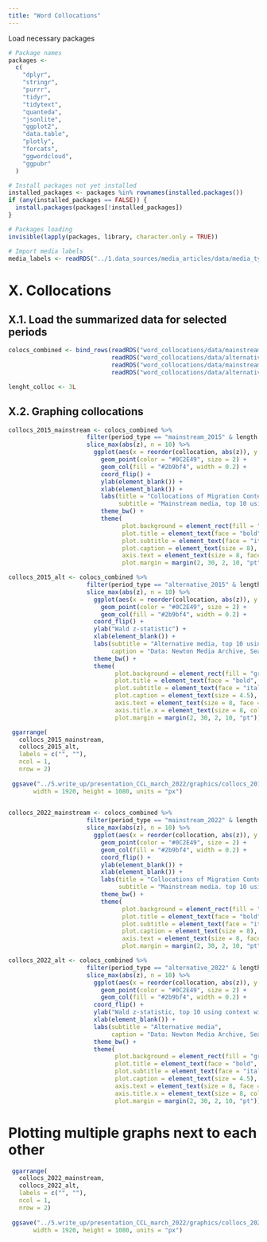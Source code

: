 ```yaml
---
title: "Word Collocations"
---
```

Load necessary packages
```r
# Package names
packages <-
  c(
    "dplyr",
    "stringr",
    "purrr",
    "tidyr",
    "tidytext",
    "quanteda",
    "jsonlite",
    "ggplot2",
    "data.table",
    "plotly",
    "forcats",
    "ggwordcloud",
    "ggpubr"
  )

# Install packages not yet installed
installed_packages <- packages %in% rownames(installed.packages())
if (any(installed_packages == FALSE)) {
  install.packages(packages[!installed_packages])
}

# Packages loading
invisible(lapply(packages, library, character.only = TRUE))

# Import media labels
media_labels <- readRDS("../1.data_sources/media_articles/data/media_type_labels/all_media_labels_with_doc_id.rds")

```


# X. Collocations

## X.1. Load the summarized data for selected periods

```r
colocs_combined <- bind_rows(readRDS("word_collocations/data/mainstream_2015_collocs.rds") %>% mutate(period_type = "mainstream_2015"),
                             readRDS("word_collocations/data/alternative_2015_collocs.rds") %>% mutate(period_type = "alternative_2015"),
                             readRDS("word_collocations/data/mainstream_2022_collocs.rds") %>% mutate(period_type = "mainstream_2022"),
                             readRDS("word_collocations/data/alternative_2022_collocs.rds") %>% mutate(period_type = "alternative_2022"))

lenght_colloc <- 3L
```

## X.2. Graphing collocations

```r
collocs_2015_mainstream <- colocs_combined %>% 
                      filter(period_type == "mainstream_2015" & length == lenght_colloc) %>% 
                      slice_max(abs(z), n = 10) %>%
                        ggplot(aes(x = reorder(collocation, abs(z)), y = abs(z))) +
                          geom_point(color = "#0C2E49", size = 2) +
                          geom_col(fill = "#2b9bf4", width = 0.2) +
                          coord_flip() +
                          ylab(element_blank()) +
                          xlab(element_blank()) +
                          labs(title = "Collocations of Migration Content in the Czech news media: October-December 2015",
                               subtitle = "Mainstream media, top 10 using context window of 5 lemma") +
                          theme_bw() +
                          theme(
                                plot.background = element_rect(fill = "grey90"),
                                plot.title = element_text(face = "bold", size = 9),
                                plot.subtitle = element_text(face = "italic", size = 8),
                                plot.caption = element_text(size = 8),
                                axis.text = element_text(size = 8, face = "bold", color = "black"),
                                plot.margin = margin(2, 30, 2, 10, "pt"))

collocs_2015_alt <- colocs_combined %>% 
                      filter(period_type == "alternative_2015" & length == lenght_colloc) %>% 
                      slice_max(abs(z), n = 10) %>%
                        ggplot(aes(x = reorder(collocation, abs(z)), y = abs(z))) +
                          geom_point(color = "#0C2E49", size = 2) +
                          geom_col(fill = "#2b9bf4", width = 0.2) +
                        coord_flip() +
                        ylab("Wald z-statistic") +
                        xlab(element_blank()) +
                        labs(subtitle = "Alternative media, top 10 using context window of 5 lemma",
                             caption = "Data: Newton Media Archive, Search string: běženec* OR běženk* OR imigrant* OR migra* OR imigra* OR přistěhoval* OR uprchl* OR utečen* OR azylant*") +
                        theme_bw() +
                        theme(
                              plot.background = element_rect(fill = "grey90"),
                              plot.title = element_text(face = "bold", size = 10),
                              plot.subtitle = element_text(face = "italic", size = 8),
                              plot.caption = element_text(size = 4.5),
                              axis.text = element_text(size = 8, face = "bold", color = "black"),
                              axis.title.x = element_text(size = 8, color = "black"),
                              plot.margin = margin(2, 30, 2, 10, "pt"))

```


```r

 ggarrange(
   collocs_2015_mainstream,
   collocs_2015_alt,
   labels = c("", ""),
   ncol = 1,
   nrow = 2)
 
 ggsave("../5.write_up/presentation_CCL_march_2022/graphics/collocs_2015.png", device = "png",
       width = 1920, height = 1080, units = "px")
 
```


```r
collocs_2022_mainstream <- colocs_combined %>% 
                      filter(period_type == "mainstream_2022" & length == lenght_colloc) %>% 
                      slice_max(abs(z), n = 10) %>%
                        ggplot(aes(x = reorder(collocation, abs(z)), y = abs(z))) +
                          geom_point(color = "#0C2E49", size = 2) +
                          geom_col(fill = "#2b9bf4", width = 0.2) +
                          coord_flip() +
                          ylab(element_blank()) +
                          xlab(element_blank()) +
                          labs(title = "Collocations of Migration Content in the Czech news media: February-March 2022",
                               subtitle = "Mainstream media. top 10 using context window of 5 lemma") +
                          theme_bw() +
                          theme(
                                plot.background = element_rect(fill = "grey90"),
                                plot.title = element_text(face = "bold", size = 9),
                                plot.subtitle = element_text(face = "italic", size = 8),
                                plot.caption = element_text(size = 8),
                                axis.text = element_text(size = 8, face = "bold", color = "black"),
                                plot.margin = margin(2, 30, 2, 10, "pt"))

collocs_2022_alt <- colocs_combined %>% 
                      filter(period_type == "alternative_2022" & length == lenght_colloc) %>% 
                      slice_max(abs(z), n = 10) %>%
                        ggplot(aes(x = reorder(collocation, abs(z)), y = abs(z))) +
                          geom_point(color = "#0C2E49", size = 2) +
                          geom_col(fill = "#2b9bf4", width = 0.2) +
                        coord_flip() +
                        ylab("Wald z-statistic, top 10 using context window of 5 lemma") +
                        xlab(element_blank()) +
                        labs(subtitle = "Alternative media",
                             caption = "Data: Newton Media Archive, Search string: běženec* OR běženk* OR imigrant* OR migra* OR imigra* OR přistěhoval* OR uprchl* OR utečen* OR azylant*") +
                        theme_bw() +
                        theme(
                              plot.background = element_rect(fill = "grey90"),
                              plot.title = element_text(face = "bold", size = 10),
                              plot.subtitle = element_text(face = "italic", size = 8),
                              plot.caption = element_text(size = 4.5),
                              axis.text = element_text(size = 8, face = "bold", color = "black"),
                              axis.title.x = element_text(size = 8, color = "black"),
                              plot.margin = margin(2, 30, 2, 10, "pt"))
```

# Plotting multiple graphs next to each other
```r
 ggarrange(
   collocs_2022_mainstream,
   collocs_2022_alt,
   labels = c("", ""),
   ncol = 1,
   nrow = 2)
 
 ggsave("../5.write_up/presentation_CCL_march_2022/graphics/collocs_2022.png", device = "png",
       width = 1920, height = 1080, units = "px")
 
```



